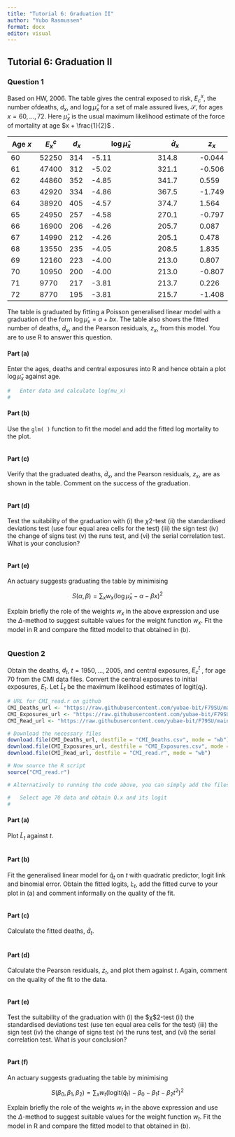 ---
title: "Tutorial 6: Graduation II"
author: "Yubo Rasmussen"
format: docx
editor: visual
---

## Tutorial 6: Graduation II

### Question 1

Based on HW, 2006. The table gives the central exposed to risk, $E_c^x$, the number ofdeaths, $d_x$, and $\log \hat{μ}_x$ for a set of male assured lives, $\mathcal{S}$, for ages $x = 60, . . . , 72$. Here $\hat{μ}_x$ is the usual maximum likelihood estimate of the force of mortality at age $x + \frac{1}{2}$ .

| Age $x$ | $E^c_x$ | $d_x$ | $\log \hat{\mu}_x$ | $\dot{d}_x$ | $z_x$  |
|---------|---------|-------|--------------------|-------------|--------|
| 60      | 52250   | 314   | -5.11              | 314.8       | -0.044 |
| 61      | 47400   | 312   | -5.02              | 321.1       | -0.506 |
| 62      | 44860   | 352   | -4.85              | 341.7       | 0.559  |
| 63      | 42920   | 334   | -4.86              | 367.5       | -1.749 |
| 64      | 38920   | 405   | -4.57              | 374.7       | 1.564  |
| 65      | 24950   | 257   | -4.58              | 270.1       | -0.797 |
| 66      | 16900   | 206   | -4.26              | 205.7       | 0.087  |
| 67      | 14990   | 212   | -4.26              | 205.1       | 0.478  |
| 68      | 13550   | 235   | -4.05              | 208.5       | 1.835  |
| 69      | 12160   | 223   | -4.00              | 213.0       | 0.807  |
| 70      | 10950   | 200   | -4.00              | 213.0       | -0.807 |
| 71      | 9770    | 217   | -3.81              | 213.7       | 0.226  |
| 72      | 8770    | 195   | -3.81              | 215.7       | -1.408 |

The table is graduated by fitting a Poisson generalised linear model with a graduation of the form $\log \dot{μ}_ x = a+bx$. The table also shows the fitted number of deaths, $\dot{d}_x$, and the Pearson residuals, $z_x$, from this model. You are to use R to answer this question.

#### Part (a)

Enter the ages, deaths and central exposures into R and hence obtain a plot $\log \hat{μ}_x$ against age.

```{r}
#   Enter data and calculate log(mu_x)
#


```

#### Part (b)

Use the `glm( )` function to fit the model and add the fitted log mortality to the plot.

```{r}


```

#### Part (c)

Verify that the graduated deaths, $\dot{d}_x$, and the Pearson residuals, $z_x$, are as shown in the table. Comment on the success of the graduation.

```{r}

```

#### Part (d)

Test the suitability of the graduation with (i) the $χ2$-test (ii) the standardised deviations test (use four equal area cells for the test) (iii) the sign test (iv) the change of signs test (v) the runs test, and (vi) the serial correlation test. What is your conclusion?

```{r}

```

#### Part (e)

An actuary suggests graduating the table by minimising

$$
S(\alpha, \beta) = \sum_{x} w_x(\log \hat{\mu}_x - \alpha - \beta x )^2
$$

Explain briefly the role of the weights $w_x$ in the above expression and use the $Δ$-method to suggest suitable values for the weight function $w_x$. Fit the model in R and compare the fitted model to that obtained in (b).

```{r}

```

### Question 2

Obtain the deaths, $d_t$, $t = 1950, . . . , 2005$, and central exposures, $E_c^t$ , for age 70 from the CMI data files. Convert the central exposures to initial exposures, $E_t$. Let $\hat{L}_t$ be the maximum likelihood estimates of $\text{logit}(q_t)$.

```{r}
# URL for CMI_read.r on github
CMI_Deaths_url <- "https://raw.githubusercontent.com/yubae-bit/F79SU/main/CMI%20and%20HMD%20data%20sets/CMI_Deaths.csv"
CMI_Exposures_url <- "https://raw.githubusercontent.com/yubae-bit/F79SU/main/CMI%20and%20HMD%20data%20sets/CMI_Exposures.csv"
CMI_Read_url <- "https://raw.githubusercontent.com/yubae-bit/F79SU/main/CMI%20and%20HMD%20data%20sets/CMI_read.r"

# Download the necessary files
download.file(CMI_Deaths_url, destfile = "CMI_Deaths.csv", mode = "wb")
download.file(CMI_Exposures_url, destfile = "CMI_Exposures.csv", mode = "wb")
download.file(CMI_Read_url, destfile = "CMI_read.r", mode = "wb")

# Now source the R script
source("CMI_read.r")

# Alternatively to running the code above, you can simply add the files above to the same working directory as this file.

#   Select age 70 data and obtain Q.x and its logit
#


```

#### Part (a)

Plot $\hat{L}_t$ against $t$.

```{r}

```

#### Part (b)

Fit the generalised linear model for $\hat{q}_t$ on $t$ with quadratic predictor, logit link and binomial error. Obtain the fitted logits, $\dot{L}_t$, add the fitted curve to your plot in (a) and comment informally on the quality of the fit.

```{r}
```

#### Part (c)

Calculate the fitted deaths, $\dot{d}_t$.

```{r}
```

#### Part (d)

Calculate the Pearson residuals, $z_t$, and plot them against $t$. Again, comment on the quality of the fit to the data.

```{r}
```

#### Part (e)

Test the suitability of the graduation with (i) the \$χ\$2-test (ii) the standardised deviations test (use ten equal area cells for the test) (iii) the sign test (iv) the change of signs test (v) the runs test, and (vi) the serial correlation test. What is your conclusion?

```{r}

```

#### Part (f)

An actuary suggests graduating the table by minimising

$$
S(\beta_0, \beta_1, \beta_2) = \sum_{x} w_t\left(\text{logit} (\hat{q}_t) - \beta_0 - \beta_1 t - \beta_2 t^2\right)^2
$$

Explain briefly the role of the weights $w_t$ in the above expression and use the $Δ$-method to suggest suitable values for the weight function $w_t$. Fit the model in R and compare the fitted model to that obtained in (b).

```{r}

```
